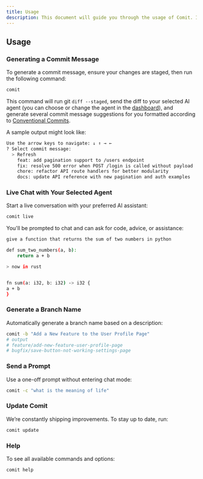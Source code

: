 ```yaml
---
title: Usage
description: This document will guide you through the usage of Comit. It will cover basic and advanced usage of the tool, as well as some of the more complex features of the tool.
---
```


## Usage

### Generating a Commit Message

To generate a commit message, ensure your changes are staged, then run the following command:

```bash
comit
```

This command will run git ``diff --staged``, send the diff to your selected AI agent (you can choose or change the agent in the [dashboard](https://comit.dev/dashboard)), and generate several commit message suggestions for you formatted according to [Conventional Commits](https://www.conventionalcommits.org/en/v1.0.0/).


A sample output might look like:

```bash
Use the arrow keys to navigate: ↓ ↑ → ←
? Select commit message:
  > Refresh
    feat: add pagination support to /users endpoint
    fix: resolve 500 error when POST /login is called without payload
    chore: refactor API route handlers for better modularity
    docs: update API reference with new pagination and auth examples
```

### Live Chat with Your Selected Agent
Start a live conversation with your preferred AI assistant:
```bash
comit live
```
You'll be prompted to chat and can ask for code, advice, or assistance:
```bash
give a function that returns the sum of two numbers in python

def sum_two_numbers(a, b):
    return a + b

> now in rust


fn sum(a: i32, b: i32) -> i32 {
a + b
}
```

### Generate a Branch Name
Automatically generate a branch name based on a description:
```bash
comit -b "Add a New Feature to the User Profile Page"
# output
# feature/add-new-feature-user-profile-page
# bugfix/save-button-not-working-settings-page
```

### Send a Prompt
Use a one-off prompt without entering chat mode:
```bash
comit -c "what is the meaning of life"
```

### Update Comit
We’re constantly shipping improvements. To stay up to date, run:
```bash
comit update
```

### Help 
To see all available commands and options:
```
comit help
```